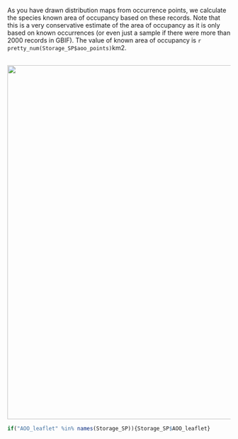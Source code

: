 

As you have drawn distribution maps from occurrence points, we calculate the species known area of occupancy based on these records. Note that this is a very conservative estimate of the area of occupancy as it is only based on known occurrences (or even just a sample if there were more than 2000 records in GBIF). The value of known area of occupancy is `r pretty_num(Storage_SP$aoo_points)`km2. 


<br>
<center>
![](`r paste0(outDir, '/Plots/aoo_from_points.png')`){width=800px}
</center>

```r
if("AOO_leaflet" %in% names(Storage_SP)){Storage_SP$AOO_leaflet}
```